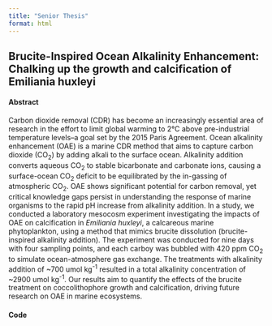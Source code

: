 ```yaml
---
title: "Senior Thesis"
format: html
---
```


## Brucite-Inspired Ocean Alkalinity Enhancement: Chalking up the growth and calcification of Emiliania huxleyi
#### Abstract
Carbon dioxide removal (CDR) has become an increasingly essential area of research in the effort to limit global warming to 2°C above pre-industrial temperature levels–a goal set by the 2015 Paris Agreement. Ocean alkalinity enhancement (OAE) is a marine CDR method that aims to capture carbon dioxide (CO~2~) by adding alkali to the surface ocean. Alkalinity addition converts aqueous CO~2~ to stable bicarbonate and carbonate ions, causing a surface-ocean CO~2~ deficit to be equilibrated by the in-gassing of atmospheric CO~2~. OAE shows significant potential for carbon removal, yet critical knowledge gaps persist in understanding the response of marine organisms to the rapid pH increase from alkalinity addition. In a study, we conducted a laboratory mesocosm experiment investigating the impacts of OAE on calcification in *Emiliania huxleyi*, a calcareous marine phytoplankton, using a method that mimics brucite dissolution (brucite-inspired alkalinity addition). The experiment was conducted for nine days with four sampling points, and each carboy was bubbled with 420 ppm CO~2~ to simulate ocean-atmosphere gas exchange. The treatments with alkalinity addition of ~700 umol kg^-1^ resulted in a total alkalinity concentration of ~2900 umol kg^-1^. Our results aim to quantify the effects of the brucite treatment on coccolithophore growth and calcification, driving future research on OAE in marine ecosystems.

#### Code